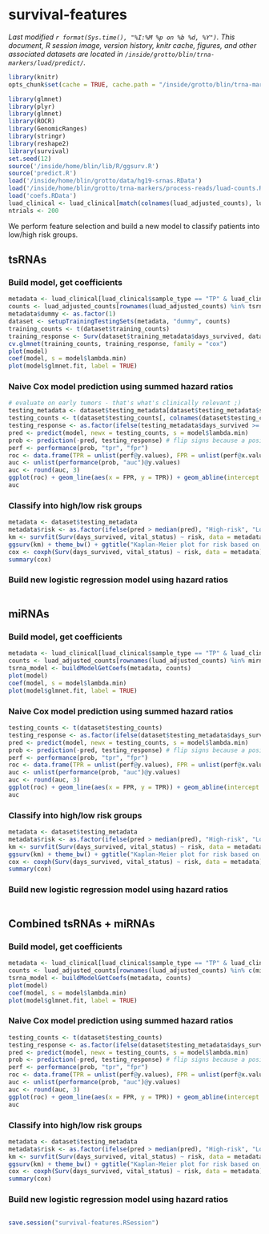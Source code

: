 # survival-features
_Last modified `r format(Sys.time(), "%I:%M %p on %b %d, %Y")`. This document, R session image, version history, knitr cache, figures, and other associated datasets are located in `/inside/grotto/blin/trna-markers/luad/predict/`._

```r
library(knitr)
opts_chunk$set(cache = TRUE, cache.path = "/inside/grotto/blin/trna-markers/luad/predict/cache/survival-features/", fig.path = "/inside/grotto/blin/trna-markers/luad/predict/figure/survival-features/", eval = TRUE, echo = TRUE, warning = FALSE, results = FALSE, message = FALSE, autodep = TRUE, dev = "png", dpi = 300)
```

```r
library(glmnet)
library(plyr)
library(glmnet)
library(ROCR)
library(GenomicRanges)
library(stringr)
library(reshape2)
library(survival)
set.seed(12)
source('/inside/home/blin/lib/R/ggsurv.R')
source('predict.R')
load('/inside/home/blin/grotto/data/hg19-srnas.RData')
load('/inside/home/blin/grotto/trna-markers/process-reads/luad-counts.RData')
load('coefs.RData')
luad_clinical <- luad_clinical[match(colnames(luad_adjusted_counts), luad_clinical$barcode), ]
ntrials <- 200
```

We perform feature selection and build a new model to classify patients into low/high risk groups.

## tsRNAs

### Build model, get coefficients

```r
metadata <- luad_clinical[luad_clinical$sample_type == "TP" & luad_clinical$days_survived > 0 & luad_clinical$days_survived < 3000 & !is.na(luad_clinical$days_survived), ]
counts <- luad_adjusted_counts[rownames(luad_adjusted_counts) %in% tsrna_coefs[tsrna_coefs$score > 1, ]$name, colnames(luad_adjusted_counts) %in% metadata$barcode]
metadata$dummy <- as.factor(1)
dataset <- setupTrainingTestingSets(metadata, "dummy", counts)
training_counts <- t(dataset$training_counts)
training_response <- Surv(dataset$training_metadata$days_survived, dataset$training_metadata$vital_status)
cv.glmnet(training_counts, training_response, family = "cox")
plot(model)
coef(model, s = model$lambda.min)
plot(model$glmnet.fit, label = TRUE)
```

### Naive Cox model prediction using summed hazard ratios

```r
# evaluate on early tumors - that's what's clinically relevant ;)
testing_metadata <- dataset$testing_metadata[dataset$testing_metadata$stage %in% c("Stage I", "Stage IA"), ]
testing_counts <- t(dataset$testing_counts[, colnames(dataset$testing_counts) %in% testing_metadata$barcode])
testing_response <- as.factor(ifelse(testing_metadata$days_survived >= 1095, ">3", "<3")) # test 3 year survival rate
pred <- predict(model, newx = testing_counts, s = model$lambda.min) 
prob <- prediction(-pred, testing_response) # flip signs because a positive hazard ratio gives a higher risk of death
perf <- performance(prob, "tpr", "fpr")
roc <- data.frame(TPR = unlist(perf@y.values), FPR = unlist(perf@x.values))
auc <- unlist(performance(prob, "auc")@y.values)
auc <- round(auc, 3)
ggplot(roc) + geom_line(aes(x = FPR, y = TPR)) + geom_abline(intercept = 0, slope = 1, colour = "gray") + ylab("TPR") + xlab("FPR")
auc
```

### Classify into high/low risk groups

```r
metadata <- dataset$testing_metadata
metadata$risk <- as.factor(ifelse(pred > median(pred), "High-risk", "Low-risk"))
km <- survfit(Surv(days_survived, vital_status) ~ risk, data = metadata)
ggsurv(km) + theme_bw() + ggtitle("Kaplan-Meier plot for risk based on tsRNA signature")
cox <- coxph(Surv(days_survived, vital_status) ~ risk, data = metadata)
summary(cox)
```

### Build new logistic regression model using hazard ratios


```r


```

## miRNAs

### Build model, get coefficients

```r
metadata <- luad_clinical[luad_clinical$sample_type == "TP" & luad_clinical$days_survived > 0 & luad_clinical$days_survived < 3000 & !is.na(luad_clinical$days_survived), ]
counts <- luad_adjusted_counts[rownames(luad_adjusted_counts) %in% mirna_coefs[mirna_coefs$score > 1, ]$name, colnames(luad_adjusted_counts) %in% metadata$barcode]
tsrna_model <- buildModelGetCoefs(metadata, counts)
plot(model)
coef(model, s = model$lambda.min)
plot(model$glmnet.fit, label = TRUE)
```

### Naive Cox model prediction using summed hazard ratios

```r
testing_counts <- t(dataset$testing_counts)
testing_response <- as.factor(ifelse(dataset$testing_metadata$days_survived >= 1095, ">3", "<3")) # test 1 year survival rate
pred <- predict(model, newx = testing_counts, s = model$lambda.min) 
prob <- prediction(-pred, testing_response) # flip signs because a positive hazard ratio gives a higher risk of death
perf <- performance(prob, "tpr", "fpr")
roc <- data.frame(TPR = unlist(perf@y.values), FPR = unlist(perf@x.values))
auc <- unlist(performance(prob, "auc")@y.values)
auc <- round(auc, 3)
ggplot(roc) + geom_line(aes(x = FPR, y = TPR)) + geom_abline(intercept = 0, slope = 1, colour = "gray") + ylab("TPR") + xlab("FPR")
auc
```

### Classify into high/low risk groups

```r
metadata <- dataset$testing_metadata
metadata$risk <- as.factor(ifelse(pred > median(pred), "High-risk", "Low-risk"))
km <- survfit(Surv(days_survived, vital_status) ~ risk, data = metadata)
ggsurv(km) + theme_bw() + ggtitle("Kaplan-Meier plot for risk based on miRNA signature")
cox <- coxph(Surv(days_survived, vital_status) ~ risk, data = metadata)
summary(cox)
```

### Build new logistic regression model using hazard ratios


```r


```

## Combined tsRNAs + miRNAs

### Build model, get coefficients

```r
metadata <- luad_clinical[luad_clinical$sample_type == "TP" & luad_clinical$days_survived > 0 & luad_clinical$days_survived < 3000 & !is.na(luad_clinical$days_survived), ]
counts <- luad_adjusted_counts[rownames(luad_adjusted_counts) %in% c(mirna_coefs[mirna_coefs$score > 1, ]$name, tsrna_coefs[tsrna_coefs$score > 1, ]$name), colnames(luad_adjusted_counts) %in% metadata$barcode]
tsrna_model <- buildModelGetCoefs(metadata, counts)
plot(model)
coef(model, s = model$lambda.min)
plot(model$glmnet.fit, label = TRUE)
```

### Naive Cox model prediction using summed hazard ratios

```r
testing_counts <- t(dataset$testing_counts)
testing_response <- as.factor(ifelse(dataset$testing_metadata$days_survived >= 1095, ">3", "<3")) # test 1 year survival rate
pred <- predict(model, newx = testing_counts, s = model$lambda.min) 
prob <- prediction(-pred, testing_response) # flip signs because a positive hazard ratio gives a higher risk of death
perf <- performance(prob, "tpr", "fpr")
roc <- data.frame(TPR = unlist(perf@y.values), FPR = unlist(perf@x.values))
auc <- unlist(performance(prob, "auc")@y.values)
auc <- round(auc, 3)
ggplot(roc) + geom_line(aes(x = FPR, y = TPR)) + geom_abline(intercept = 0, slope = 1, colour = "gray") + ylab("TPR") + xlab("FPR")
auc
```

### Classify into high/low risk groups

```r
metadata <- dataset$testing_metadata
metadata$risk <- as.factor(ifelse(pred > median(pred), "High-risk", "Low-risk"))
km <- survfit(Surv(days_survived, vital_status) ~ risk, data = metadata)
ggsurv(km) + theme_bw() + ggtitle("Kaplan-Meier plot for risk based on combined tsRNA + miRNA signature")
cox <- coxph(Surv(days_survived, vital_status) ~ risk, data = metadata)
summary(cox)
```

### Build new logistic regression model using hazard ratios


```r


```

```r
save.session("survival-features.RSession")
```
